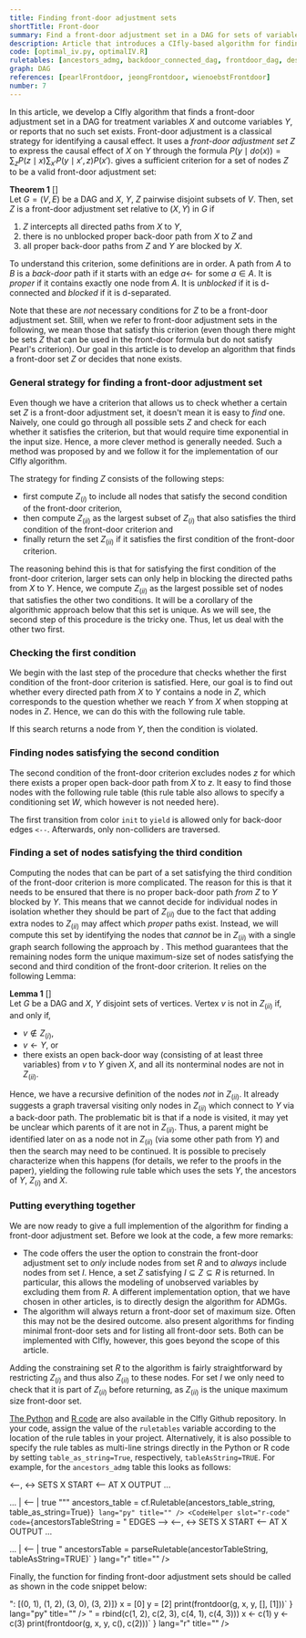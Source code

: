 ```yaml
---
title: Finding front-door adjustment sets
shortTitle: Front-door
summary: Find a front-door adjustment set in a DAG for sets of variables X and Y.
description: Article that introduces a CIfly-based algorithm for finding a front-door adjustment set in a DAG.
code: [optimal_iv.py, optimalIV.R]
ruletables: [ancestors_admg, backdoor_connected_dag, frontdoor_dag, descendands_blocked_dag]
graph: DAG
references: [pearlFrontdoor, jeongFrontdoor, wienoebstFrontdoor]
number: 7
---
```



In this article, we develop a CIfly algorithm that finds a front-door adjustment set in a DAG for treatment variables $X$ and outcome variables $Y$, or reports that no such set exists. Front-door adjustment is a classical strategy for identifying a causal effect. It uses a *front-door adjustment set* $Z$ to express the causal effect of $X$ on $Y$ through the formula $P(y \mid do(x)) = \sum_z P(z \mid x) \sum_{x'} P(y \mid x', z) P(x')$. <Reference id="pearlFrontdoor" format="author(year)"/> gives a sufficient criterion for a set of nodes $Z$ to be a valid front-door adjustment set:

**Theorem 1** [<Reference id="pearlFrontdoor" format="author(year)"/>]    
Let $G = (V, E)$ be a DAG and $X$, $Y$, $Z$  pairwise disjoint subsets of $V$. Then, set $Z$ is a front-door adjustment set relative to $(X, Y)$ in $G$ if
1. $Z$ intercepts all directed paths from $X$ to $Y$,
2. there is no unblocked proper back-door path from $X$ to $Z$ and
3. all proper back-door paths from $Z$ and $Y$ are blocked by $X$. 

To understand this criterion, some definitions are in order. A path from $A$ to $B$ is a *back-door* path if it starts with an edge $a \leftarrow$ for some $a \in A$. It is *proper* if it contains exactly one node from $A$. It is *unblocked* if it is d-connected and *blocked* if it is d-separated. 

Note that these are *not* necessary conditions for $Z$ to be a front-door adjustment set. Still, when we refer to front-door adjustment sets in the following, we mean those that satisfy this criterion (even though there might be sets $Z$ that can be used in the front-door formula but do not satisfy Pearl's criterion). Our goal in this article is to develop an algorithm that finds a front-door set $Z$ or decides that none exists. 


### General strategy for finding a front-door adjustment set
Even though we have a criterion that allows us to check whether a certain set $Z$ is a front-door adjustment set, it doesn't mean it is easy to *find* one. Naively, one could go through all possible sets $Z$ and check for each whether it satisfies the criterion, but that would require time exponential in the input size. Hence, a more clever method is generally needed. Such a method was proposed by <Reference id="jeongFrontdoor" format="author(year)"/> and we follow it for the implementation of our CIfly algorithm. 

The strategy for finding $Z$ consists of the following steps:
- first compute $Z_{(i)}$ to include all nodes that satisfy the second condition of the front-door criterion, 
- then compute $Z_{(ii)}$ as the largest subset of $Z_{(i)}$ that also satisfies the third condition of the front-door criterion and
- finally return the set $Z_{(ii)}$ if it satisfies the first condition of the front-door criterion. 

The reasoning behind this is that for satisfying the first condition of the front-door criterion, larger sets can only help in blocking the directed paths from $X$ to $Y$. Hence, we compute $Z_{(ii)}$ as the largest possible set of nodes that satisfies the other two conditions. It will be a corollary of the algorithmic approach below that this set is unique.  As we will see, the second step of this procedure is the tricky one. Thus, let us deal with the other two first.

### Checking the first condition
We begin with the last step of the procedure that checks whether the first condition of the front-door criterion is satisfied. Here, our goal is to find out whether every directed path from $X$ to $Y$ contains a node in $Z$, which corresponds to the question whether we reach $Y$ from $X$ when stopping at nodes in $Z$. Hence, we can do this with the following rule table.

<Ruletable id="intercepted_paths_dag" withHeader={true}/>

If this search returns a node from $Y$, then the condition is violated. 

### Finding nodes satisfying the second condition
The second condition of the front-door criterion excludes nodes $z$ for which there exists a proper open back-door path from $X$ to $z$. It easy to find those nodes with the following rule table (this rule table also allows to specify a conditioning set $W$, which however is not needed here). 

<Ruletable id="backdoor_connected_dag" withHeader={true}/>

The first transition from color ```init``` to ```yield``` is allowed only for back-door edges ```<--```. Afterwards, only non-colliders are traversed.

### Finding a set of nodes satisfying the third condition
Computing the nodes that can be part of a set satisfying the third condition of the front-door criterion is more complicated. The reason for this is that it needs to be ensured that there is no proper back-door path *from* $Z$ to $Y$ blocked by $Y$. This means that we cannot decide for individual nodes in isolation whether they should be part of $Z_{(ii)}$ due to the fact that adding extra nodes to $Z_{(ii)}$ may affect which *proper* paths exist. Instead, we will compute this set by identifying the nodes that *cannot* be in $Z_{(ii)}$ with a single graph search following the approach by <Reference id="wienoebstFrontdoor" format="author(year)"/>. This method guarantees that the remaining nodes form the unique maximum-size set of nodes satisfying the second and third condition of the front-door criterion. It relies on the following Lemma:

**Lemma 1** [<Reference id="wienoebstFrontdoor" format="author(year)"/>]    
Let $G$ be a DAG and $X$, $Y$ disjoint sets of vertices. Vertex $v$ is not in $Z_{(ii)}$ if, and only if,
- $v \not\in Z_{(i)}$,
- $v \leftarrow Y$, or
- there exists an open back-door way (consisting of at least three variables) from $v$ to $Y$ given $X$, and all its nonterminal nodes are not in $Z_{(ii)}$. 

Hence, we have a recursive definition of the nodes *not* in $Z_{(ii)}$. It already suggests a graph traversal visiting only nodes in $Z_{(ii)}$ which connect to $Y$ via a back-door path. The problematic bit is that if a node is visited, it may yet be unclear which parents of it are not in $Z_{(ii)}$. Thus, a parent might be identified later on as a node not in $Z_{(ii)}$ (via some other path from $Y$) and then the search may need to be continued. It is possible to precisely characterize when this happens (for details, we refer to the proofs in the paper), yielding the following rule table which uses the sets $Y$, the ancestors of $Y$, $Z_{(i)}$ and $X$. 

<Ruletable id="frontdoor_forbidden_dag" withHeader={true}/>

### Putting everything together
We are now ready to give a full implemention of the algorithm for finding a front-door adjustment set. Before we look at the code, a few more remarks:
- The code offers the user the option to constrain the front-door adjustment set to *only* include nodes from set $R$ and to *always* include nodes from set $I$. Hence, a set $Z$ satisfying $I \subseteq Z \subseteq R$ is returned. In particular, this allows the modeling of unobserved variables by excluding them from $R$. A different implementation option, that we have chosen in other articles, is to directly design the algorithm for ADMGs.
- The algorithm will always return a front-door set of maximum size. Often this may not be the desired outcome. <Reference id="wienoebstFrontdoor" format="author(year)"/> also present algorithms for finding minimal front-door sets and for listing all front-door sets. Both can be implemented with CIfly, however, this goes beyond the scope of this article.

Adding the constraining set $R$ to the algorithm is fairly straightforward by restricting $Z_{(i)}$ and thus also $Z_{(ii)}$ to these nodes. For set $I$ we only need to check that it is part of $Z_{(ii)}$ before returning, as $Z_{(ii)}$ is the unique maximum size front-door set. 

<CodeSwitcher>
	<ExampleCode slot="python-code" id="frontdoor.py"/>
	<ExampleCode slot="r-code" id="frontdoor.R"/>
</CodeSwitcher>

[The Python](https://github.com/mwien/CIfly/blob/main/examples/ciflypy-examples/ciflypy_examples/frontdoor.py) and [R code](https://github.com/mwien/CIfly/blob/main/examples/ciflyr-examples/R/frontdoor.R) are also available in the CIfly Github repository. In your code, assign the value of the ```ruletables``` variable according to the location of the rule tables in your project. Alternatively, it is also possible to specify the rule tables as multi-line strings directly in the Python or R code by setting ```table_as_string=True```, respectively, ```tableAsString=TRUE```. For example, for the ```ancestors_admg``` table this looks as follows: 

<CodeSwitcher>
<CodeHelper slot="python-code" code={
`ancestors_table_string = """
EDGES --> <--, <->
SETS X
START <-- AT X
OUTPUT ...

... | <-- | true
"""
ancestors_table = cf.Ruletable(ancestors_table_string, table_as_string=True)`
} lang="py" title="" />
<CodeHelper slot="r-code" code={
`ancestorsTableString = "
EDGES --> <--, <->
SETS X
START <-- AT X
OUTPUT ...

... | <-- | true
"
ancestorsTable = parseRuletable(ancestorTableString, tableAsString=TRUE)`
} lang="r" title="" />
</CodeSwitcher>

Finally, the function for finding front-door adjustment sets should be called as shown in the code snippet below:

<CodeSwitcher>
<CodeHelper slot="python-code" code={
`# find front-door adjustment set for nodes 0 and 2
# in the DAG with the specified directed edges
g = {"-->": [(0, 1), (1, 2), (3, 0), (3, 2)]}
x = [0]
y = [2]
print(frontdoor(g, x, y, [], [1]))`
} lang="py" title="" />
<CodeHelper slot="r-code" code={
`# find front-door adjustment set for nodes 1 and 3
# in the DAG with the specified directed edges
g = list("-->" = rbind(c(1, 2), c(2, 3), c(4, 1), c(4, 3)))
x <- c(1)
y <- c(3)
print(frontdoor(g, x, y, c(), c(2)))`
} lang="r" title="" />
</CodeSwitcher>
